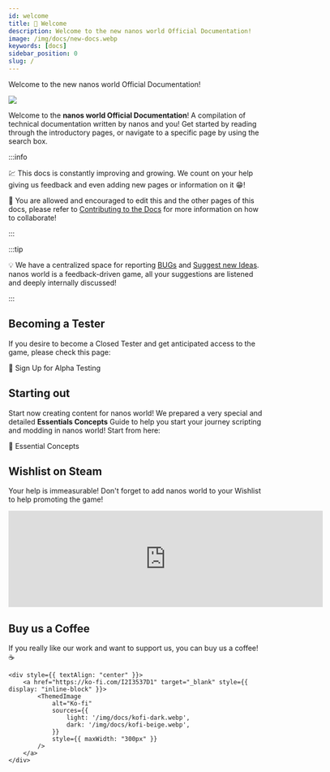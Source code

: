 ```yaml
---
id: welcome
title: 👋 Welcome
description: Welcome to the new nanos world Official Documentation!
image: /img/docs/new-docs.webp
keywords: [docs]
sidebar_position: 0
slug: /
---
```




Welcome to the new nanos world Official Documentation!

![](/img/docs/new-docs.webp)

Welcome to the **nanos world Official Documentation**! A compilation of technical documentation written by nanos and you! Get started by reading through the introductory pages, or navigate to a specific page by using the search box.

:::info

💹 This docs is constantly improving and growing. We count on your help giving us feedback and even adding new pages or information on it 😁!

💑 You are allowed and encouraged to edit this and the other pages of this docs, please refer to [Contributing to the Docs](/contributing-to-the-docs.md) for more information on how to collaborate!

:::

:::tip

💡 We have a centralized space for reporting [BUGs](https://issues.nanos.world) and [Suggest new Ideas](https://feedback.nanos.world). nanos world is a feedback-driven game, all your suggestions are listened and deeply internally discussed!

:::


## Becoming a Tester

If you desire to become a Closed Tester and get anticipated access to the game, please check this page:

<ReferenceLink href="signing-up-alpha">🧪 Sign Up for Alpha Testing</ReferenceLink>


## Starting out

Start now creating content for nanos world! We prepared a very special and detailed **Essentials Concepts** Guide to help you start your journey scripting and modding in nanos world! Start from here:

<ReferenceLink href="getting-started/essential-concepts">📌 Essential Concepts</ReferenceLink>


## Wishlist on Steam

Your help is immeasurable! Don't forget to add nanos world to your Wishlist to help promoting the game!

<iframe className="steam-widget" src="https://store.steampowered.com/widget/1841660/" frameBorder="0" width="620" height="190" loading="lazy"></iframe>


## Buy us a Coffee

If you really like our work and want to support us, you can buy us a coffee! ☕️

````mdx-code-block
<div style={{ textAlign: "center" }}>
	<a href="https://ko-fi.com/I2I3537D1" target="_blank" style={{ display: "inline-block" }}>
		<ThemedImage
			alt="Ko-fi"
			sources={{
				light: '/img/docs/kofi-dark.webp',
				dark: '/img/docs/kofi-beige.webp',
			}}
			style={{ maxWidth: "300px" }}
		/>
	</a>
</div>
````